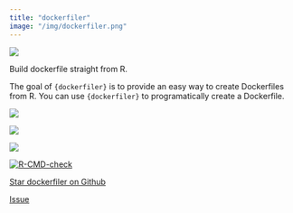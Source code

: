 ```yaml
---
title: "dockerfiler"
image: "/img/dockerfiler.png"
---
```


::: {.grid}

::: {.g-col-6}

![](/img/dockerfiler.png)

:::

::: {.g-col-6}

Build dockerfile straight from R.

The goal of `{dockerfiler}` is to provide an easy way to create Dockerfiles from R. You can use `{dockerfiler}` to programatically create a Dockerfile.

<div align = "center">

<img src = "https://lifecycle.r-lib.org/articles/figures/lifecycle-stable.svg">

<a href="https://CRAN.R-project.org/package=dockerfiler">
<img src = "https://www.r-pkg.org/badges/version/dockerfiler">
</a>

<a href="https://cranlogs.r-pkg.org/downloads/total/last-month/dockerfiler">
  <img src = "https://cranlogs.r-pkg.org/badges/dockerfiler">
</a>

<a href="https://github.com/thinkr-open/dockerfiler/actions">
 <img src="https://github.com/thinkr-open/dockerfiler/workflows/R-CMD-check/badge.svg" alt="R-CMD-check"/>
</a>

<a class="github-button" href="https://github.com/thinkr-open/dockerfiler" data-icon="octicon-star" data-show-count="true" aria-label="Star this on GitHub">Star dockerfiler on Github</a>

<a class="github-button" href="https://github.com/thinkr-open/dockerfiler/issues" data-icon="octicon-issue-opened"  data-show-count="true" aria-label="Issue buttons/github-buttons on GitHub">Issue</a>
</div>

:::

:::


<script async defer src="https://buttons.github.io/buttons.js"></script>
